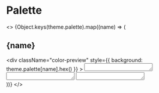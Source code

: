 
<Meta title="Styleguide/Palette" />

<style>{`
    .color-preview {
        text-align: right;
        padding: 16px;
        box-shadow: 0 1px 4px rgba(0,0,0,0.5);
        margin: 8px;
    }

    .value-picker {
        margin: 8px;
        border: 0;
        border-radius: 0;
        resize: none;
        padding: 4px 8px;
        color: #ffffff;
        background: rgba(0,0,0,0.5);
    }
`}</style>

# Palette

<>
  {Object.keys(theme.palette).map((name) => (
    <div key={name}>
      <h2>{name}</h2>
      <div
        className="color-preview"
        style={{ background: theme.palette[name].hex() }}
      >
        <textarea
          defaultValue={theme.palette[name].hex()}
          className="value-picker"
          rows="1"
        ></textarea>
        <textarea
          defaultValue={theme.palette[name].rgb()}
          className="value-picker"
          rows="1"
        ></textarea>
        <textarea
          defaultValue={theme.palette[name].hsl()}
          className="value-picker"
          rows="1"
        ></textarea>
      </div>
    </div>
  ))}
</>
